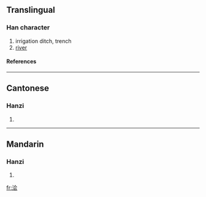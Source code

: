 {{see|澮}}

==Translingual==
===Han character===
{{Han char|rn=85|rad=水|as=06|sn=9|four=|canj=水人一戈 (EOMI)}}
# irrigation ditch, trench
# [[river]]
====References====
{{Han ref|kx=0623.171|hdz=31612.040|uh=6D4D|ud=27981}}

----
==Cantonese==
===Hanzi===
{{yue-hanzi|jyut=|y=kui2}}
# {{defn|Cantonese}}

----
==Mandarin==
===Hanzi===
{{cmn-hanzi|tra=澮|pin=[[kuài]] (kuai4)|wg=k'uai<sup>4</sup>}}
# {{defn|Mandarin}}

[[fr:浍]]